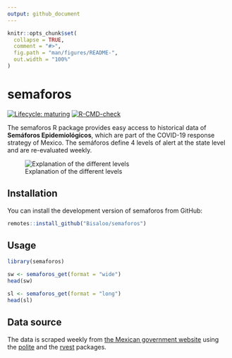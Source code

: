 ```yaml
---
output: github_document
---
```


<!-- README.md is generated from README.Rmd. Please edit that file -->

```r
knitr::opts_chunk$set(
  collapse = TRUE,
  comment = "#>",
  fig.path = "man/figures/README-",
  out.width = "100%"
)
```

# semaforos

<!-- badges: start -->
[![Lifecycle: maturing](https://img.shields.io/badge/lifecycle-maturing-blue.svg)](https://www.tidyverse.org/lifecycle/#maturing)
[![R-CMD-check](https://github.com/Bisaloo/semaforos/workflows/R-CMD-check/badge.svg)](https://github.com/Bisaloo/semaforos/actions)
<!-- badges: end -->

The semaforos R package provides easy access to historical data of **Semáforos 
Epidemiológicos**, which are part of the COVID-19 response strategy of Mexico.
The semáforos define 4 levels of alert at the state level and are re-evaluated 
weekly.

![Explanation of the different levels](man/figures/semaforos_explanation.png)

## Installation

You can install the development version of semaforos from GitHub:

```r
remotes::install_github("Bisaloo/semaforos")
```

## Usage

```r
library(semaforos)
```

```r
sw <- semaforos_get(format = "wide")
head(sw)
```

```r
sl <- semaforos_get(format = "long")
head(sl)
```

## Data source

The data is scraped weekly from 
[the Mexican government website](https://datos.covid-19.conacyt.mx/#SemaFE) 
using the [polite](https://dmi3kno.github.io/polite/) and the 
[rvest](https://rvest.tidyverse.org/) packages.
